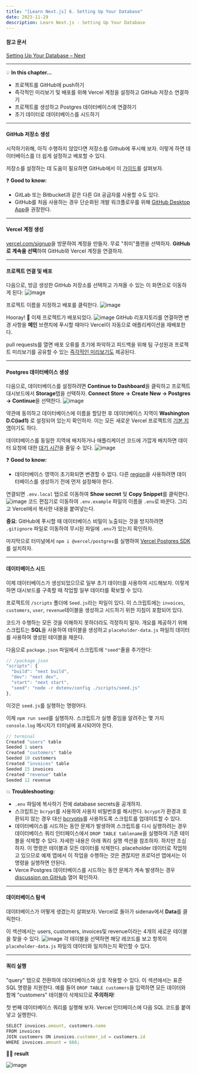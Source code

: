 ```yaml
---
title: "[Learn Next.js] 6. Setting Up Your Database"
date: 2023-11-29
description: Learn Next.js - Setting Up Your Database
---
```


#### 참고 문서

[Setting Up Your Database – Next](https://nextjs.org/learn/dashboard-app/setting-up-your-database)

---

💡 **In this chapter…**

- 프로젝트를 GitHub에 push하기
- 즉각적인 미리보기 및 배포를 위해 Vercel 계정을 설정하고 GitHub 저장소 연결하기
- 프로젝트를 생성하고 Postgres 데이터베이스에 연결하기
- 초기 데이터로 데이터베이스를 시드하기

---

#### GitHub 저장소 생성

시작하기위해, 아직 수행하지 않았다면 저장소를 Github에 푸시해 보자. 이렇게 하면 데이터베이스를 더 쉽게 설정하고 배포할 수 있다.

저장소를 설정하는 데 도움이 필요하면 GitHub에서 이 [가이드](https://help.github.com/en/github/getting-started-with-github/create-a-repo)를 살펴보자.

❓ **Good to know:**

- GitLab 또는 Bitbucket과 같은 다른 Git 공급자를 사용할 수도 있다.
- GitHub를 처음 사용하는 경우 단순화된 개발 워크플로우를 위해 [GitHub Desktop App](https://desktop.github.com/)을 권장한다.

---

#### Vercel 계정 생성

[vercel.com/signup](http://vercel.com/signup%EC%9D%84)을 방문하여 계정을 만들자. 무료 "취미"플랜을 선택하자. **GitHub로 계속을 선택**하여 GitHub와 Vercel 계정을 연결하자.

---

#### 프로젝트 연결 및 배포

다음으로, 방금 생성한 GitHub 저장소를 선택하고 가져올 수 있는 이 화면으로 이동하게 된다:
![image](https://github.com/tamoimi/tami-dev-blog/assets/100749520/478028ef-5662-4235-89c9-da0803771f77)

프로젝트 이름을 지정하고 배포를 클릭한다.
![image](https://github.com/tamoimi/tami-dev-blog/assets/100749520/25296a41-7b96-4c0f-979c-4c48ead6d6f7)

Hooray! 🎉 이제 프로젝트가 배포되었다.
![image](https://github.com/tamoimi/tami-dev-blog/assets/100749520/35f240d0-0b7e-4b44-891e-fb76b557382f)
GitHub 리포지토리를 연결하면 변경 사항을 **메인** 브랜치에 푸시할 때마다 Vercel이 자동으로 애플리케이션을 재배포한다.

pull requests를 열면 배포 오류를 초기에 파악하고 피드백을 위해 팀 구성원과 프로젝트 미리보기를 공유할 수 있는 [즉각적인 미리보기도](https://vercel.com/docs/deployments/preview-deployments#preview-urls) 제공된다.

---

#### Postgres 데이터베이스 생성

다음으로, 데이터베이스를 설정하려면 **Continue to Dashboard**을 클릭하고 프로젝트 대시보드에서 **Storage**탭을 선택하자. **Connect Store →** **Create New → Postgres → Continue**을 선택한다.
![image](https://github.com/tamoimi/tami-dev-blog/assets/100749520/1226c804-88e9-412f-b626-bd65bb32c7ba)

약관에 동의하고 데이터베이스에 이름을 할당한 후 데이터베이스 지역이 **Washington D.C(iad1)** 로 설정되어 있는지 확인하자. 이는 모든 새로운 Vercel 프로젝트의 [기본 지역](https://vercel.com/docs/functions/serverless-functions/regions#select-a-default-serverless-region)이기도 하다.

데이터베이스를 동일한 지역에 배치하거나 애플리케이션 코드에 가깝게 배치하면 데이터 요청에 대한 [대기 시간](https://developer.mozilla.org/en-US/docs/Web/Performance/Understanding_latency)을 줄일 수 있다.
![image](https://github.com/tamoimi/tami-dev-blog/assets/100749520/6aff92c6-5c6c-40da-b52f-cd43af26cd62)

❓ **Good to know:**

- 데이터베이스 영역이 초기화되면 변경할 수 없다. 다른 [region](https://vercel.com/docs/storage/vercel-postgres/limits#supported-regions)을 사용하려면 데이터베이스를 생성하기 전에 먼저 설정해야 한다.

연결되면 `.env.local` 탭으로 이동하여 **Show secret** 및 **Copy Snippet**를 클릭한다.
![image](https://github.com/tamoimi/tami-dev-blog/assets/100749520/0cca370e-4ac1-416f-8d01-3b95f7e5c417)
코드 편집기로 이동하여 `.env.example` 파일의 이름을 `.env`로 바꾼다. 그리고 Vercel에서 복사한 내용을 붙여넣는다.

**중요**: GitHub에 푸시할 때 데이터베이스 비밀이 노출되는 것을 방지하려면 `.gitignore` 파일로 이동하여 무시된 파일에 `.env`가 있는지 확인하자.

마지막으로 터미널에서 `npm i @vercel/postgres`를 실행하여 [Vercel Postgres SDK](https://vercel.com/docs/storage/vercel-postgres/sdk)를 설치하자.

---

#### 데이터베이스 시드

이제 데이터베이스가 생성되었으므로 일부 초기 데이터를 사용하여 시드해보자. 이렇게 하면 대시보드를 구축할 때 작업할 일부 데이터를 확보할 수 있다.

프로젝트의 `/scripts` 폴더에 `Seed.js`라는 파일이 있다. 이 스크립트에는 `invoices`, `customers`, `user`, `revenue`테이블을 생성하고 시드하기 위한 지침이 포함되어 있다.

코드가 수행하는 모든 것을 이해하지 못하더라도 걱정하지 말자. 개요를 제공하기 위해 스크립트는 **SQL**을 사용하여 테이블을 생성하고 `placeholder-data.js` 파일의 데이터를 사용하여 생성된 테이블을 채운다.

다음으로 `package.json` 파일에서 스크립트에 `"seed"`줄을 추가한다:

```jsx
// /package.json
"scripts": {
  "build": "next build",
  "dev": "next dev",
  "start": "next start",
  "seed": "node -r dotenv/config ./scripts/seed.js"
},
```

이것은 `seed.js`를 실행하는 명령어다.

이제 `npm run seed`를 실행하자. 스크립트가 실행 중임을 알려주는 몇 가지 `console.log` 메시지가 터미널에 표시되어야 한다.

```jsx
// terminal
Created "users" table
Seeded 1 users
Created "customers" table
Seeded 10 customers
Created "invoices" table
Seeded 15 invoices
Created "revenue" table
Seeded 12 revenue
```

💥 **Troubleshooting:**

- `.env` 파일에 복사하기 전에 database secrets을 공개하자.
- 스크립트는 `bcrypt`를 사용하여 사용자 비밀번호를 해시한다. `bcrypt`가 환경과 호환되지 않는 경우 대신 [bcryptjs](https://www.npmjs.com/package/bcryptjs)를 사용하도록 스크립트를 업데이트할 수 있다.
- 데이터베이스를 시드하는 동안 문제가 발생하여 스크립트를 다시 실행하려는 경우 데이터베이스 쿼리 인터페이스에서 `DROP TABLE tablename`을 실행하여 기존 테이블을 삭제할 수 있다. 자세한 내용은 아래 쿼리 실행 섹션을 참조하자. 하지만 조심하자. 이 명령은 테이블과 모든 데이터를 삭제한다. placeholder 데이터로 작업하고 있으므로 예제 앱에서 이 작업을 수행하는 것은 괜찮지만 프로덕션 앱에서는 이 명령을 실행하면 안된다.
- Verce Postgres 데이터베이스를 시드하는 동안 문제가 계속 발생하는 경우 [discussion on GitHub](https://github.com/vercel/next-learn/issues) 열어 확인하자.

---

#### 데이터베이스 탐색

데이터베이스가 어떻게 생겼는지 살펴보자. Vercel로 돌아가 sidenav에서 **Data**를 클릭한다.

이 섹션에서는 users, customers, invoices및 revenue이라는 4개의 새로운 테이블을 찾을 수 있다.
![image](https://github.com/tamoimi/tami-dev-blog/assets/100749520/3d6df1c2-a3fd-475c-9903-7cb0d372c4b6)
각 테이블을 선택하면 해당 레코드를 보고 항목이 `placeholder-data.js` 파일의 데이터와 일치하는지 확인할 수 있다.

---

#### 쿼리 실행

"query" 탭으로 전환하여 데이터베이스와 상호 작용할 수 있다. 이 섹션에서는 표준 SQL 명령을 지원한다. 예를 들어 `DROP TABLE customers`을 입력하면 모든 데이터와 함께 "customers" 테이블이 삭제되므로 **주의하자**!

첫 번째 데이터베이스 쿼리를 실행해 보자. Vercel 인터페이스에 다음 SQL 코드를 붙여넣고 실행한다.

```jsx
SELECT invoices.amount, customers.name
FROM invoices
JOIN customers ON invoices.customer_id = customers.id
WHERE invoices.amount = 666;
```

🐱‍🏍 **result**

![image](https://github.com/tamoimi/tami-dev-blog/assets/100749520/87589ccc-f0f5-4260-be9a-7841b3f4b2b0)
